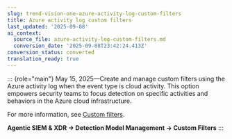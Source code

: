 ```yaml
---
slug: trend-vision-one-azure-activity-log-custom-filters
title: Azure activity log custom filters
last_updated: '2025-09-08'
ai_context:
  source_file: azure-activity-log-custom-filters.md
  conversion_date: '2025-09-08T23:42:24.413Z'
conversion_status: converted
translation_ready: true
---
```


::: {role="main"}
May 15, 2025—Create and manage custom filters using the Azure activity log when the event type is cloud activity. This option empowers security teams to focus detection on specific activities and behaviors in the Azure cloud infrastructure.

For more information, see [Custom filters](custom-filters.mdx).

**Agentic SIEM & XDR → Detection Model Management → Custom Filters**
:::
